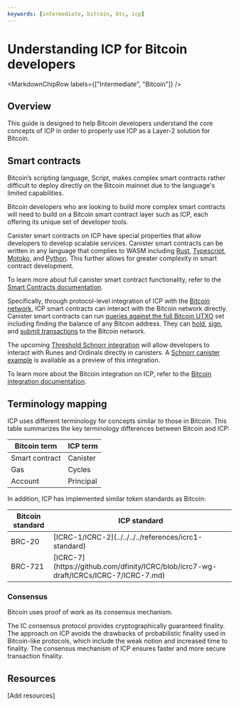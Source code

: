 ```yaml
---
keywords: [intermediate, bitcoin, btc, icp]
---
```


# Understanding ICP for Bitcoin developers

<MarkdownChipRow labels={["Intermediate", "Bitcoin"]} />

## Overview
This guide is designed to help Bitcoin developers understand the core concepts of ICP in order to properly use ICP as a Layer-2 solution for Bitcoin.

## Smart contracts

Bitcoin’s scripting language, Script, makes complex smart contracts rather difficult to deploy directly on the Bitcoin mainnet due to the language's limited capabilities.

Bitcoin developers who are looking to build more complex smart contracts will need to build on a Bitcoin smart contract layer such as ICP, each offering its unique set of developer tools. 

Canister smart contracts on ICP have special properties that allow developers to develop scalable services. Canister smart contracts can be written in any language that complies to WASM including [Rust](/docs/current/developer-docs/backend/rust/), [Typescript](/docs/current/developer-docs/backend/Typescript), [Motoko](/docs/current/motoko/main/getting-started/motoko-introduction), and [Python](/docs/current/developer-docs/backend/python/). This further allows for greater complexity in smart contract development. 

To learn more about full canister smart contract functionality, refer to the [Smart Contracts documentation](/docs/current/developer-docs/smart-contracts/overview/introduction).

Specifically, through protocol-level integration of ICP with the [Bitcoin network](docs/current/developer-docs/multi-chain/bitcoin/overview), ICP smart contracts can interact with the Bitcoin network directly. Canister smart contracts can run [queries against the full Bitcoin UTXO](/docs/current/developer-docs/multi-chain/bitcoin/using-btc/read-state) set including finding the balance of any Bitcoin address. They can [hold](/docs/current/developer-docs/multi-chain/bitcoin/using-btc/generate-addresses), [sign](/docs/current/developer-docs/multi-chain/bitcoin/using-btc/sign-transactions), and [submit transactions](/docs/current/developer-docs/multi-chain/bitcoin/using-btc/submit-transactions) to the Bitcoin network. 


The upcoming [Threshold Schnorr integration](https://forum.dfinity.org/t/threshold-schnorr-facilitating-brc-20-trading-solana-integration-certificate-signing-and-more/28993) will allow developers to interact with Runes and Ordinals directly in canisters. A [Schnorr canister example](https://github.com/domwoe/schnorr_canister/) is available as a preview of this integration.

To learn more about the Bitcoin integration on ICP, refer to the [Bitcoin integration documentation](docs/current/developer-docs/multi-chain/bitcoin/overview).

## Terminology mapping

ICP uses different terminology for concepts similar to those in Bitcoin. This table summarizes the key terminology differences between Bitcoin and ICP:

<table>
<thead>
<tr>
  <th> Bitcoin term </th>
  <th> ICP term </th>
</tr>
</thead>

<tbody>
<tr>
  <td> Smart contract </td>
  <td> Canister </td>
</tr>

<tr>
  <td> Gas </td>
  <td> Cycles </td>
</tr>
  <td> Account </td>
  <td> Principal </td>
</tr>

</tbody>
</table>

In addition, ICP has implemented similar token standards as Bitcoin:

<table>
<thead>
<tr>
  <th> Bitcoin standard </th>
  <th> ICP standard </th>
</tr>
</thead>

<tbody>
<tr>
  <td> BRC-20 </td>
  <td> [ICRC-1/ICRC-2](../../../../references/icrc1-standard) </td>
</tr>

<tr>
  <td> BRC-721 </td>
  <td> [ICRC-7](https://github.com/dfinity/ICRC/blob/icrc7-wg-draft/ICRCs/ICRC-7/ICRC-7.md) </td>
</tr>
</tbody>
</table>

### Consensus
Bitcoin uses proof of work as its consensus mechanism. 

The IC consensus protocol provides cryptographically guaranteed finality. The approach on ICP avoids the drawbacks of probabilistic finality used in Bitcoin-like protocols, which include the weak notion and increased time to finality. The consensus mechanism of ICP ensures faster and more secure transaction finality.

## Resources

[Add resources]
